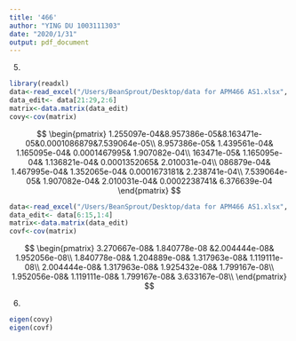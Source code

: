 ```yaml
---
title: '466'
author: "YING DU 1003111303"
date: "2020/1/31"
output: pdf_document
---
```

5.
```r
library(readxl)
data<-read_excel("/Users/BeanSprout/Desktop/data for APM466 AS1.xlsx", sheet="Sheet3")
data_edit<- data[21:29,2:6]
matrix<-data.matrix(data_edit)
covy<-cov(matrix)
```

$$
\begin{pmatrix}
1.255097e-04&8.957386e-05&8.163471e-05&0.0001086879&7.539064e-05\\
8.957386e-05& 1.439561e-04& 1.165095e-04& 0.0001467995& 1.907082e-04\\
163471e-05& 1.165095e-04& 1.136821e-04& 0.0001352065& 2.010031e-04\\
086879e-04& 1.467995e-04& 1.352065e-04& 0.0001673181& 2.238741e-04\\
7.539064e-05& 1.907082e-04& 2.010031e-04& 0.0002238741& 6.376639e-04
\end{pmatrix}
$$



```r
data<-read_excel("/Users/BeanSprout/Desktop/data for APM466 AS1.xlsx", sheet="Sheet4")
data_edit<- data[6:15,1:4]
matrix<-data.matrix(data_edit)
covf<-cov(matrix)
```

$$
\begin{pmatrix}
3.270667e-08& 1.840778e-08 &2.004444e-08& 1.952056e-08\\
1.840778e-08& 1.204889e-08& 1.317963e-08& 1.119111e-08\\
2.004444e-08& 1.317963e-08& 1.925432e-08& 1.799167e-08\\
1.952056e-08& 1.119111e-08& 1.799167e-08& 3.633167e-08\\
\end{pmatrix}
$$

6.
```r
eigen(covy)
eigen(covf)
```







